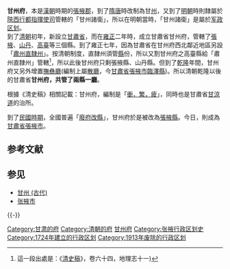 '''甘州府'''，本是[[漢朝|漢朝]]時期的[[張掖郡|張掖郡]]，到了[[隋朝|隋]][[唐朝|唐]]時改制為甘[[州|州]]，又到了[[明朝|明朝]]時則隸屬於[[陝西行都指揮使司|陝西行都指揮使司]]管轄的「甘州諸衛」，所以在明朝當時，「甘州諸衛」是屬於[[明朝都司卫所列表|军政区划]]。<br />

到了[[清朝|清朝]]初年，新設立[[甘肅布政使司|甘肅省]]，而在[[雍正|雍正]]二年時，成立甘肅省甘州府，管轄了[[張掖縣|張掖]]、[[山丹縣|山丹]]、[[高臺縣|高臺]]等三個縣。到了雍正七年，因為甘肅省在甘州府西北鄰近地區另設「[[肅州直隸州|肅州直隸州]]」。按清朝制度，直隸州須管[[縣|縣]]份，所以又割甘州府之高臺縣給「肅州直隸州」管轄<ref>這一段出處是：《[[清史稿|清史稿]]》，卷六十四，地理志十一)</ref>，所以此後甘州府只剩張掖縣、山丹縣。但到了[[乾隆|乾隆]]年間，甘州府又另外增置[[撫彝廳_(甘肅張掖)|撫彝廳]](編制上屬[[散廳|散廳]]，今[[甘肅省|甘肅省]][[張掖市|張掖市]][[臨澤縣|臨澤縣]])。所以清朝乾隆以後的甘肅省'''甘州府，共管了兩縣一廳'''。

根據《清史稿》相關記載：甘州府，編制是「[[衝繁疲難|衝，繁，疲]]」，同時也是甘肅省[[甘涼道|甘涼道]]的治所。

到了[[民國時期|民國時期]]，全國普遍「[[废府州厅改县|廢府改縣]]」，甘州府於是被改為[[張掖縣|張掖縣]]。今日，則成為[[甘肅省|甘肅省]][[張掖市|張掖市]]。

== 参考文献 ==
{{Reflist}}

== 参见 ==
* [[甘州_(古代)|甘州 (古代)]]
* [[张掖市|张掖市]]

{{-}}
{{清朝甘肅省行政區劃|nocat}}

[[Category:甘肃的府|Category:甘肃的府]]
[[Category:清朝的府|Category:清朝的府]]
[[Category:甘州府|]]
[[Category:张掖行政区划史|Category:张掖行政区划史]]
[[Category:1724年建立的行政区划|Category:1724年建立的行政区划]]
[[Category:1913年废除的行政区划|Category:1913年废除的行政区划]]